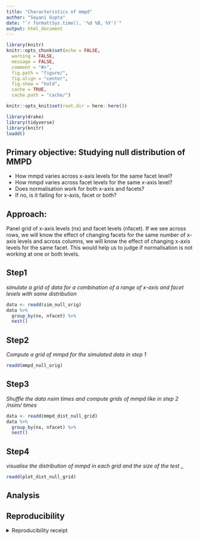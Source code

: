 ```yaml
---
title: "Characteristics of mmpd"
author: "Sayani Gupta"
date: "`r format(Sys.time(), '%d %B, %Y')`"
output: html_document
---
```


```r
library(knitr)
knitr::opts_chunk$set(echo = FALSE,
  warning = FALSE,
  message = FALSE,
  comment = "#>",
  fig.path = "figure/",
  fig.align = "center",
  fig.show = "hold",
  cache = TRUE,
  cache.path = "cache/")

knitr::opts_knit$set(root.dir = here::here())
```

```r
library(drake)
library(tidyverse)
library(knitr)
loadd()
```

## Primary objective: Studying null distribution of MMPD

  - How mmpd varies across x-axis levels for the same facet level?
  - How mmpd varies across facet levels for the same x-axis level?
  - Does normalisation work for both x-axis and facets?
  - If no, is it failing for x-axis, facet or both?

## Approach:

Panel grid of x-axis levels (nx) and facet levels (nfacet). If we see across rows, we will know the effect of changing facets for the same number of x-axis levels and across columns, we will know the effect of changing x-axis levels for the same facet. This would help us to judge if normalisation is not working at one or both levels.

## Step1 
_*simulate a grid of data for a combination of a range of x-axis and facet levels with same distribution*_

```r
data <- readd(sim_null_orig)
data %>% 
  group_by(nx, nfacet) %>% 
  nest() 
```

## Step2 
_Compute a grid of mmpd for the simulated data in step 1_

```r
readd(mmpd_null_orig)

```

## Step3 
_Shuffle the data nsim times and compute grids of mmpd like in step 2 */nsim/* times_

```r
data <- readd(mmpd_dist_null_grid)
data %>% 
  group_by(nx, nfacet) %>% 
  nest() 
```

## Step4
_visualise the distribution of mmpd in each grid and the size of the test_ _ 


```r
readd(plot_dist_null_grid)
```

## Analysis

## Reproducibility

<details><summary>Reproducibility receipt</summary>

```r
## datetime
Sys.time()

## repository
if(requireNamespace('git2r', quietly = TRUE)) {
  git2r::repository()
} else {
  c(
    system2("git", args = c("log", "--name-status", "-1"), stdout = TRUE),
    system2("git", args = c("remote", "-v"), stdout = TRUE)
  )
}

## session info
sessionInfo()
```

</details>
